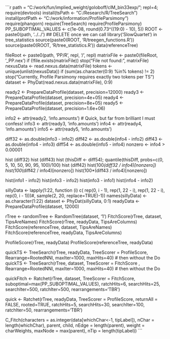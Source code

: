 \name{ProfileParsimony-package}
\alias{ProfileParsimony-package}
\alias{ProfileParsimony}
\docType{package}
\title{Phylogenetic Inference using Profile Parsimony}
\description{
This package implements the Profile Parsimony approach of Faith & Trueman (2001), which finds 
the tree that is most faithful to the information contained within a given dataset.
It also provides functions to rearrange trees whilst preserving the outgroup. 
The package also contains heuristic search methods to locate the most parsimonious tree.
}
\details{
This package calculates the parsimony score on phylogenetic trees.  It can also be used to find
the most parsimonious tree.  The \emph{Examples} section below provides a step-by-step guide to 
using this package on your own data.

Character data are read from a \emph{restricted} \acronym{NEXUS} format using the R function
\code{\link{read.nexus.data}}; see the latter function's \link[=read.nexus.data]{documentation} for details.

\acronym{NEXUS} files can be edited in any standard text editor,
 for example \href{http://notepad-plus-plus.org/}{Notepad++}.
 
A notable annoyance is that the parser cannot interpret curly braces, for example {01}.  
Ambiguous tokens of this nature should be replaced with a separate character, for example 
'A' to denote {01}, 'B' to denote {12}, perhaps using a search-and-replace operation in your 
favourite text editor.

The algorithm is currently implemented only for binary characters.  This shortcoming will 
be addressed soon.

The package includes 100 simulated datasets (from Congreve & Lamsdell 2016), used in Smith (201X)
as a test of the efficacy of Profile Parsimony.
}

\author{
Martin R. Smith
}
\references{
\itemize{
\item Congreve, C. R., & Lamsdell, J. C. (2016). \cite{Implied weighting and its utility in 
  palaeontological datasets: a study using modelled phylogenetic matrices.} Palaeontology, 
  online ahead of print. doi:10.1111/pala.12236

\item Congreve, C. R., & Lamsdell, J. C. (2016). Data from: Implied weighting and its utility in 
palaeontological datasets: a study using modelled phylogenetic matrices. Dryad Digital
Repository, \href{http://dx.doi.org/10.5061/dryad.7dq0j}{doi:10.5061/dryad.7dq0j}

\item Faith, D. P. & Trueman, J. W. H. (2001). \cite{Towards an inclusive philosophy for phylogenetic
inference.} Systematic Biology 50:3, 331-350, doi:
\href{http://dx.doi.org/10.1080/10635150118627}{10.1080/10635150118627}

\item Smith, M. R. (201X). \cite{Trade-Offs between Resolution and Accuracy under Different Methods of
Phylogenetic Inference.} Syst. Biol. 

}
}
\keyword{ package }
\keyword{ tree }
\seealso{
\itemize{
\item \code{\link[ape:ape-package]{ape}}
\item \code{\link[phangorn:phangorn-package]{phangorn}}
}}
\examples{
\dontrun{

## Walkthrough of package functions

## To use this script on your own data, launch R, and type (or copy-paste) the following text
## into the R console.  Lines starting with '#' are comments and do not need to be copied.


## To install the package for the first time, type
install.packages('ProfileParsimony')

## Once the package has been installed, load it using
library(ProfileParsimony)

## Data can be read from a nexus file (note the restrictions detailed above):
my.data <- read.nexus.data('C:/path/to/filename.nex')

## Alternatively you can use a built-in dataset:
data(SigSut); my.data <- SigSut.data

## A contrast matrix translates the tokens used in your dataset to the character states to 
##    which they correspond: for example decoding 'A' to {01}.
##    For more details, see the 'phangorn-specials' vignette in the phangorn package, accesible 
##    by typing '?phangorn' in the R prompt and navigating to index > package vignettes.

contrast.matrix <- matrix(data=c(
# 0 1 -  # Each column corresponds to a character-state
  1,0,0, # Each row corresponds to a token, here 0, denoting the character-state set {0} 
  0,1,0, # 1 | {1}
  0,0,1, # - | {-}
  1,1,0, # A | {01}
  1,1,0, # + | {01}
  1,1,1  # ? | {01-}
), ncol=3, byrow=TRUE); # ncol should correspond to the number of columns in the matrix
dimnames(contrast.matrix) <- list(
  c(0, 1, '-', 'A', '+', '?'), # A list of the tokens corresponding to each row
                               # in the contrast matrix
  c(0, 1, '-') # A list of the character-states corresponding to the columns 
               # in the contrast matrix
)

## To see the annotated contrast matrix, type
contrast.matrix

## Apply the contrast matrix, using the phyDat format...
my.phyDat <- PhyDat(my.data, type='USER', contrast=contrast.matrix)

## ... and prepare the data for analysis 
my.prepdata <- PrepareDataProfile(my.phyDat)

## Specify the names of the outgroup taxa
my.outgroup <- c('taxon1', 'taxon2')

## Load a bifurcating tree,
tree <- read.nexus('treename.nex')
## or generate a random starting tree, 
tree <- RandomTree(my.phyDat)
## or use neighbour joining to generate a starting tree
tree <- root(nj(dist.hamming(my.phyDat)), my.outgroup, resolve.root=TRUE)
tree$edge.length <- NULL;

## View the starting tree by typing
plot(tree)

## Calculate the tree's parsimony score
FitchInfoFast(tree, my.prepdata)

## Search for a better tree
better.tree <- TreeSearch(tree, my.prepdata, my.outgroup, method='SPR')
## Try the parsimony ratchet (Nixon, 1999)
better.tree <- Pratchet(better.tree, my.prepdata, my.outgroup, maxhits=50, k=20)
## The default parameters may not be enough to find the most parsimonious tree; type 
##    ?Pratchet to view all search parameters.

## View the results
plot(better.tree)

## Collect all trees that are suboptimal by up to 1.5 bits
## The trick here is to use large values of k and pratchiter, and small values of searchhits
## and searchiter, so that many runs don't quite hit the optimal tree.
suboptimals <- Pratchet(RandomTree(my.prepdata), PrepareDataProfile(my.prepdata), 
                        all=TRUE, outgroup=my.outgroup, suboptimal=1.5, k=250, 
                        searchhits=10, searchiter=50, pratchiter=5000, rearrangements='TBR')

## Calculate and display a consensus tree that includes slightly suboptimal trees
plot(my.consensus <- consensus(suboptimals))
}
}

```r
path = "C:/work/fun/implied_weight/goloboff/clM_bin33exp/"; repl=4;
require(devtools)
install(tsPath <- "C:/Research/R/TreeSearch")
install(profPath <- "C:/work/information/ProfileParsimony")
require(phangorn)
require(TreeSearch)
require(ProfileParsimony)
PP_SUBOPTIMAL_VALUES <- c(1e-08, round(0.73^((19:0) - 10), 5))
ROOT <- paste0(path, '../../') ## DELETE once we can call library('SlowQuartet') in tree_statistics
source(paste0(ROOT, 'R/treegen_functions.R'))
source(paste0(ROOT, 'R/tree_statistics.R'))
data(referenceTree)

  fileRoot <- paste0(path, 'PP/R', repl, '/', repl)
  matrixFile <- paste0(fileRoot, '_PP.nex')
  if (!file.exists(matrixFile)) stop("\n File not found: ", matrixFile)
  nexusData <- read.nexus.data(matrixFile)
  tokens <- unique(unlist(nexusData))
  if (sum(as.character(0:9) %in% tokens) != 2) stop("Currently, Profile Parsimony requires exactly two tokens per TS")
  dataset <- PhyDat(read.nexus.data(matrixFile), 0:9)
  
  ready2 <- PrepareDataProfile(dataset, precision=12000)
  ready3 <- PrepareDataProfile(dataset, precision=4e+05)
  ready4 <- PrepareDataProfile(dataset, precision=8e+05)
  ready5 <- PrepareDataProfile(dataset, precision=1.6e+06)
  
info2 <- attr(ready2, 'info.amounts') # Quick, but far from brilliant I must confess!
info3 <- attr(ready3, 'info.amounts')
info4 <- attr(ready4, 'info.amounts')
info5 <- attr(ready5, 'info.amounts')


diff32 <- as.double(info3 - info2)
diff42 <- as.double(info4 - info2)
diff43 <- as.double(info4 - info3)
diff54 <- as.double(info5 - info4)
nonzero <- info4 > 0.00001

hist (diff32)
hist (diff43)
hist (thisDiff <- diff54); quantile(thisDiff, probs=c(0, 5, 10, 50, 90, 95, 100)/100)
hist (diff42)
hist(100*(diff32 / info4)[nonzero])
hist(100*(diff42 / info4)[nonzero])
hist(100*(diff43 / info4)[nonzero])




hist(info1 - info2)
hist(info3 - info2)
hist(info3 - info1)
hist(info4 - info2)

  sillyData <- lapply(1:22, function (i) c( rep(0, i - 1), rep(1, 22 - i), rep(1, 22 - i), rep(0, i - 1)))#, sample(2, 20, replace=TRUE)-1))
  names(sillyData) <- as.character(1:22)
  dataset <- PhyDat(sillyData, 0:1)
  readyData <- PrepareDataProfile(dataset, 12000)
  
  rTree <- randomTree <- RandomTree(dataset, '1')
  FitchScore(rTree, dataset, TipsAreNames)
  FitchScore(rTree, readyData, TipsAreColumns)
  FitchScore(referenceTree, dataset, TipsAreNames)
  FitchScore(referenceTree, readyData, TipsAreColumns)
  
  ProfileScore(rTree, readyData)
  ProfileScore(referenceTree, readyData)


  quickTS <- TreeSearch(rTree, readyData, TreeScorer = ProfileScore, Rearrange=RootedNNI, maxIter=1000, maxHits=40) # then without the Do
  quickTS <- TreeSearch(rTree, dataset, TreeScorer = FitchScore  , Rearrange=RootedNNI, maxIter=1000, maxHits=40) # then without the Do
  
  quickFitch <- Ratchet(rTree, dataset, TreeScorer = FitchScore, suboptimal=max(PP_SUBOPTIMAL_VALUES),
                        ratchHits=6, searchHits=25, searchIter=500, ratchIter=500,
                        rearrangements='TBR')
                   
  quick <- Ratchet(rTree, readyData, TreeScorer = ProfileScore, returnAll = FALSE, rooted=TRUE,
                   ratchHits=5, searchHits=30, searchIter=100, ratchIter=50,
                   rearrangements='TBR')
    
    
    
    
   C_Fitch(characters = as.integer(data[whichChar<-1, tipLabel]), 
   nChar = length(whichChar), parent, child, nEdge = length(parent), weight = charWeights, maxNode = max(parent), nTip = length(tipLabel))
    ```
